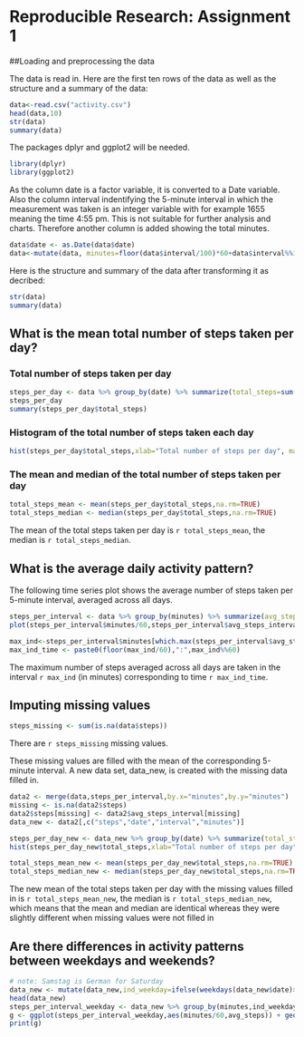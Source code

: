 # Reproducible Research: Assignment 1

##Loading and preprocessing the data

The data is read in. Here are the first ten rows of the data as well as the structure and a summary of the data:
```r
data<-read.csv("activity.csv")
head(data,10)
str(data)
summary(data)
```

The packages dplyr and ggplot2 will be needed.

```r
library(dplyr)
library(ggplot2)
```

As the column date is a factor variable, it is converted to a Date variable. Also the column interval indentifying the 5-minute interval in which the measurement was taken is an integer variable with for example 1655 meaning the time 4:55 pm. This is not suitable for further analysis and charts. Therefore another column is added showing the total minutes.

```r
data$date <- as.Date(data$date)
data<-mutate(data, minutes=floor(data$interval/100)*60+data$interval%%100)
```

Here is the structure and summary of the data after transforming it as decribed:
```r
str(data)
summary(data)
```


## What is the mean total number of steps taken per day?

### Total number of steps taken per day
```r
steps_per_day <- data %>% group_by(date) %>% summarize(total_steps=sum(steps))
steps_per_day
summary(steps_per_day$total_steps)
```

### Histogram of the total number of steps taken each day

``` r
hist(steps_per_day$total_steps,xlab="Total number of steps per day", main="Total number of steps taken per day")
```

### The mean and median of the total number of steps taken per day

``` r
total_steps_mean <- mean(steps_per_day$total_steps,na.rm=TRUE)
total_steps_median <- median(steps_per_day$total_steps,na.rm=TRUE)
```
The mean of the total steps taken per day is `r total_steps_mean`, the median is 
`r total_steps_median`.

## What is the average daily activity pattern?

The following time series plot shows the average number of steps taken per 5-minute interval, averaged across all days.

```r
steps_per_interval <- data %>% group_by(minutes) %>% summarize(avg_steps_interval=mean(steps,na.rm=TRUE))
plot(steps_per_interval$minutes/60,steps_per_interval$avg_steps_interval,type='l',xlab='time in houres',ylab='number of steps',main='Average number of steps taken during one day')
```

```r
max_ind<-steps_per_interval$minutes[which.max(steps_per_interval$avg_steps_interval)]
max_ind_time <- paste0(floor(max_ind/60),":",max_ind%%60)
```
The maximum number of steps averaged across all days are taken in the interval `r max_ind` (in minutes) corresponding to time `r max_ind_time `.

## Imputing missing values

```r
steps_missing <- sum(is.na(data$steps))
```

There are `r steps_missing` missing values. 

These missing values are filled with the mean of the corresponding 5-minute interval. A new data set, data_new, is created with the missing data filled in.

```r
data2 <- merge(data,steps_per_interval,by.x="minutes",by.y="minutes")
missing <- is.na(data2$steps)
data2$steps[missing] <- data2$avg_steps_interval[missing]
data_new <- data2[,c("steps","date","interval","minutes")]
```
```r
steps_per_day_new <- data_new %>% group_by(date) %>% summarize(total_steps=sum(steps))
hist(steps_per_day_new$total_steps,xlab="Total number of steps per day", main="Total number of steps taken per day with missing values filled in")

```
```r
total_steps_mean_new <- mean(steps_per_day_new$total_steps,na.rm=TRUE)
total_steps_median_new <- median(steps_per_day_new$total_steps,na.rm=TRUE)
```
The new mean of the total steps taken per day with the missing values filled in is `r total_steps_mean_new`, the median is `r total_steps_median_new`, which means that the mean and median are identical whereas they were slightly different when missing values were not filled in

## Are there differences in activity patterns between weekdays and weekends?

```r
# note: Samstag is German for Saturday
data_new <- mutate(data_new,ind_weekday=ifelse(weekdays(data_new$date)>="Samstag","weekend","weekday"))
head(data_new)
steps_per_interval_weekday <- data_new %>% group_by(minutes,ind_weekday) %>% summarize(avg_steps=mean(steps)) 
g <- ggplot(steps_per_interval_weekday,aes(minutes/60,avg_steps)) + geom_line()+facet_wrap(~ind_weekday,nrow=2)+labs(title="Average number of steps taken during one day",x="time in houres",y="number of steps")
print(g)
```